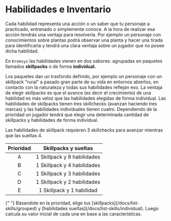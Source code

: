 
# Habilidades e Inventario

Cada habilidad representa una acción o un saber que tu personaje a practicado,
entrenado o simplemente conoce. A la hora de realizar esa acción tendrás una
ventaja para resolverla. Por ejemplo un personaje con conocimientos sobre plantas
podrá observar una planta y hacer una tirada para identificarla y tendrá una
clara ventaja sobre un jugador que no posee dicha habilidad.

En `Kromsys` las habilidades vienen en dos sabores: agrupadas en paquetes
llamados **skillpacks** o de forma **individual.**

Los paquetes dan un trasfondo definido, por ejemplo un personaje con un skillpack
"rural" a pasado gran parte de su vida en entornos abiertos, en contacto con
la naturaleza y todas sus habilidades reflejan eso. La ventaja de elegir
skillpacks es que el avance (es decir el crecimiento) de una habilidad es más
veloz que las habilidades elegidas de forma individual. Las habilidades de
skillpacks tienen tres skillchecks (avanzan haciendo tres marcas) y las habilidades
individuales tienen cuatro. Dependiendo de la prioridad un jugador tendrá que
elegir una determinada cantidad de skillpacks y habilidades de forma individual.

<Callout type="info">
  Las habilidades de skillpack requieren 3 skillchecks para avanzar mientras que
  las sueltas 4.
</Callout>

| Prioridad |    Skillpacks y sueltas     |
| :-------: | :-------------------------: |
|     A     | 1 Skillpack y 8 habilidades |
|     B     | 1 Skillpack y 4 habilidades |
|     C     | 1 Skillpack y 3 habilidades |
|     D     | 1 Skillpack y 2 habilidades |
|     E     |  1 Skillpack y 1 habilidad  |

<Callout type="info" emoji="✏️">
  {" "}
  Básandote en la prioridad, elige tus [skillpacks](/docs/list-skills/grouped) y
  [habilidades sueltas](/docs/list-skills/individual). Luego calcula su valor inicial
  de cada una en base a las características.
</Callout>
